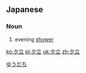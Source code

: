 ==Japanese==
{{ja-kanjitab|ゆう|た|o2=ち|k2=だ|yomi=kun}}

===Noun===
{{ja-noun|ゆうだち}}

# evening [[shower]]
#: {{ja-usex|突然の夕立に降られる|とつぜん の ゆうだち に ふられる|be caught in a sudden evening shower}}

[[Category:ja:Rain|ゆうだち]]

[[ko:夕立]]
[[pl:夕立]]
[[uk:夕立]]
[[zh:夕立]]